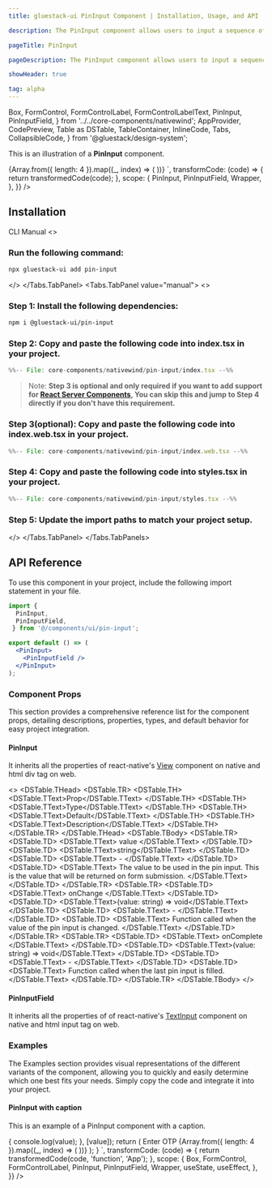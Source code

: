 ```yaml
---
title: gluestack-ui PinInput Component | Installation, Usage, and API

description: The PinInput component allows users to input a sequence of numbers or characters, typically used for authentication or verification purposes.

pageTitle: PinInput

pageDescription: The PinInput component allows users to input a sequence of numbers or characters, typically used for authentication or verification purposes.

showHeader: true

tag: alpha
---
```



<Meta title="with-nativewind/Components/Forms/PinInput" />

  Box,
  FormControl,
  FormControlLabel,
  FormControlLabelText,
  PinInput,
  PinInputField,
} from '../../core-components/nativewind';
  AppProvider,
  CodePreview,
  Table as DSTable,
  TableContainer,
  InlineCode,
  Tabs,
  CollapsibleCode,
} from '@gluestack/design-system';

This is an illustration of a **PinInput** component.

<Wrapper>
  <CodePreview
    showComponentRenderer={true}
    showArgsController={false}
    _rendererWrapper={{
      display: 'grid',
      justifyContent: 'center',
      alignItems: 'center',
      padding: 40,
      overflow: 'scroll',
    }}
    metaData={{
      code: `
        <PinInput noOfFields={4}>
          {Array.from({ length: 4 }).map((_, index) => (
            <PinInputField key={index} index={index} />
          ))}
        </PinInput>
      `,
      transformCode: (code) => {
        return transformedCode(code);
      },
      scope: {
        PinInput,
        PinInputField,
        Wrapper,
      },
    }}
  />
</Wrapper>

<br />

## Installation

<Tabs value="cli" type="section">
  <Tabs.TabList>
      <Tabs.Tab value="cli">
        <Tabs.TabTitle>CLI</Tabs.TabTitle>
      </Tabs.Tab>
     <Tabs.Tab value="manual">
        <Tabs.TabTitle>Manual</Tabs.TabTitle>
     </Tabs.Tab>
  </Tabs.TabList>
  <Tabs.TabPanels>
    <Tabs.TabPanel value="cli">
<>

### Run the following command:
  ```bash
  npx gluestack-ui add pin-input
  ```
</>
    </Tabs.TabPanel>
    <Tabs.TabPanel value="manual"> 
<>

### Step 1: Install the following dependencies:
  ```bash
 npm i @gluestack-ui/pin-input
  ```

### Step 2: Copy and paste the following code into index.tsx in your project.
<CollapsibleCode>

```jsx 
%%-- File: core-components/nativewind/pin-input/index.tsx --%% 
```
</CollapsibleCode>

> Note: **Step 3 is optional and only required if you want to add support for [React Server Components](https://vercel.com/blog/understanding-react-server-components), You can skip this and jump to Step 4 directly if you don't have this requirement.**

### Step 3(optional): Copy and paste the following code into index.web.tsx in your project.
<CollapsibleCode>

```jsx 
%%-- File: core-components/nativewind/pin-input/index.web.tsx --%% 
```
</CollapsibleCode>


### Step 4: Copy and paste the following code into styles.tsx in your project.
<CollapsibleCode>

```jsx 
%%-- File: core-components/nativewind/pin-input/styles.tsx --%% 
```
</CollapsibleCode>

### Step 5: Update the import paths to match your project setup.
</>
    </Tabs.TabPanel>
  </Tabs.TabPanels>
</Tabs>

## API Reference

To use this component in your project, include the following import statement in your file.

```jsx
import {   
  PinInput,
  PinInputField,
 } from '@/components/ui/pin-input';
```


```jsx
export default () => (
  <PinInput>
    <PinInputField />
  </PinInput>
);
```

### Component Props

This section provides a comprehensive reference list for the component props, detailing descriptions, properties, types, and default behavior for easy project integration.

#### PinInput

It inherits all the properties of react-native's [View](https://reactnative.dev/docs/view) component on native and html div tag on web.

<>
  <TableContainer>
    <DSTable>
      <DSTable.THead>
        <DSTable.TR>
          <DSTable.TH>
            <DSTable.TText>Prop</DSTable.TText>
          </DSTable.TH>
          <DSTable.TH>
            <DSTable.TText>Type</DSTable.TText>
          </DSTable.TH>
          <DSTable.TH>
            <DSTable.TText>Default</DSTable.TText>
          </DSTable.TH>
          <DSTable.TH>
            <DSTable.TText>Description</DSTable.TText>
          </DSTable.TH>
        </DSTable.TR>
      </DSTable.THead>
      <DSTable.TBody>
        <DSTable.TR>
          <DSTable.TD>
            <DSTable.TText>
              <InlineCode>value</InlineCode>
            </DSTable.TText>
          </DSTable.TD>
          <DSTable.TD>
            <DSTable.TText>string</DSTable.TText>
          </DSTable.TD>
          <DSTable.TD>
            <DSTable.TText>
              -
            </DSTable.TText>
          </DSTable.TD>
          <DSTable.TD>
            <DSTable.TText>
              The value to be used in the pin input. This is the value that will be returned on form submission.
            </DSTable.TText>
          </DSTable.TD>
        </DSTable.TR>
        <DSTable.TR>
          <DSTable.TD>
            <DSTable.TText>
              <InlineCode>onChange</InlineCode>
            </DSTable.TText>
          </DSTable.TD>
          <DSTable.TD>
            <DSTable.TText>(value: string) => void</DSTable.TText>
          </DSTable.TD>
          <DSTable.TD>
            <DSTable.TText>
              -
            </DSTable.TText>
          </DSTable.TD>
          <DSTable.TD>
            <DSTable.TText>
              Function called when the value of the pin input is changed.
            </DSTable.TText>
          </DSTable.TD>
        </DSTable.TR>
        <DSTable.TR>
          <DSTable.TD>
            <DSTable.TText>
              <InlineCode>onComplete</InlineCode>
            </DSTable.TText>
          </DSTable.TD>
          <DSTable.TD>
            <DSTable.TText>(value: string) => void</DSTable.TText>
          </DSTable.TD>
          <DSTable.TD>
            <DSTable.TText>
              -
            </DSTable.TText>
          </DSTable.TD>
          <DSTable.TD>
            <DSTable.TText>
              Function called when the last pin input is filled.
            </DSTable.TText>
          </DSTable.TD>
        </DSTable.TR>
      </DSTable.TBody>
    </DSTable>
  </TableContainer>
</>

#### PinInputField

It inherits all the properties of of react-native's [TextInput](https://reactnative.dev/docs/textinput) component on native and html input tag on web.

### Examples

The Examples section provides visual representations of the different variants of the component, allowing you to quickly and easily determine which one best fits your needs. Simply copy the code and integrate it into your project.

#### PinInput with caption

This is an example of a PinInput component with a caption.

<Wrapper>
  <CodePreview
    showComponentRenderer={true}
    showArgsController={false}
    _rendererWrapper={{
      display: 'grid',
      justifyContent: 'center',
      alignItems: 'center',
      padding: 40,
      overflow: 'scroll',
    }}
    metaData={{
      code: `
        function App(){
          const [value, setValue] = useState('');
          useEffect(() => {
            console.log(value);
          }, [value]);
          return (
            <FormControl className="gap-4">
              <FormControlLabel className="pl-2">
                Enter OTP
              </FormControlLabel>
              <PinInput value={value} onChange={setValue} numberOfFields={4}>
                {Array.from({ length: 4 }).map((_, index) => (
                  <PinInputField key={index} index={index} />
                ))}
              </PinInput>
            </FormControl>
          );
        }
      `,
      transformCode: (code) => {
        return transformedCode(code, 'function', 'App');
      },
      scope: {
        Box,
        FormControl,
        FormControlLabel,
        PinInput,
        PinInputField,
        Wrapper,
        useState,
        useEffect,
      },
    }}
  />
</Wrapper>